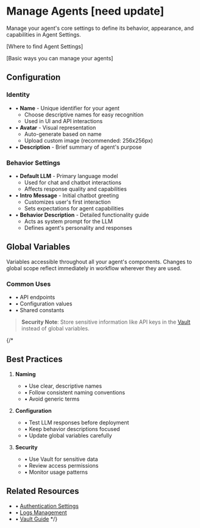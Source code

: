 # Manage Agents [need update]

Manage your agent's core settings to define its behavior, appearance, and capabilities in Agent Settings.

[Where to find Agent Settings]

[Basic ways you can manage your agents]

<Arcade src="https://demo.arcade.software/SlE2b4llRxs1HP7PNwqP?embed&embed_mobile=tab&embed_desktop=inline&show_copy_link=true" title="Agent Overview | SmythOS" /> 

## Configuration

### Identity
- • **Name** - Unique identifier for your agent
    - Choose descriptive names for easy recognition
    - Used in UI and API interactions
- • **Avatar** - Visual representation
    - Auto-generate based on name
    - Upload custom image (recommended: 256x256px)
- • **Description** - Brief summary of agent's purpose

### Behavior Settings
- • **Default LLM** - Primary language model
    - Used for chat and chatbot interactions
    - Affects response quality and capabilities
- • **Intro Message** - Initial chatbot greeting
    - Customizes user's first interaction
    - Sets expectations for agent capabilities
- • **Behavior Description** - Detailed functionality guide
    - Acts as system prompt for the LLM
    - Defines agent's personality and responses

## Global Variables

Variables accessible throughout all your agent's components. Changes to global scope reflect immediately in workflow wherever they are used.

### Common Uses
- • API endpoints
- • Configuration values
- • Shared constants

> **Security Note**: Store sensitive information like API keys in the [Vault](/docs/agent-collaboration/working-with-agents/vault) instead of global variables.

{/*
## Best Practices

1. **Naming**
   - • Use clear, descriptive names
   - • Follow consistent naming conventions
   - • Avoid generic terms

2. **Configuration**
   - • Test LLM responses before deployment
   - • Keep behavior descriptions focused
   - • Update global variables carefully

3. **Security**
   - • Use Vault for sensitive data
   - • Review access permissions
   - • Monitor usage patterns

## Related Resources
- • [Authentication Settings](/docs/agent-studio/agent-settings/authentication)
- • [Logs Management](/docs/agent-studio/agent-settings/logs)
- • [Vault Guide](/docs/agent-collaboration/working-with-agents/vault)
*/}